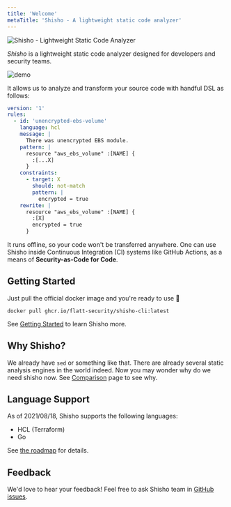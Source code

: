 ```yaml
---
title: 'Welcome'
metaTitle: 'Shisho - A lightweight static code analyzer'
---
```


![Shisho - Lightweight Static Code Analyzer](/images/header.png)

_Shisho_ is a lightweight static code analyzer designed for developers and security teams.

![demo](./images/shisho-demo.gif)

It allows us to analyze and transform your source code with handful DSL as follows:

```yaml
version: '1'
rules:
  - id: 'unencrypted-ebs-volume'
    language: hcl
    message: |
      There was unencrypted EBS module.
    pattern: |
      resource "aws_ebs_volume" :[NAME] {
        :[...X]
      }
    constraints:
      - target: X
        should: not-match
        pattern: |
          encrypted = true
    rewrite: |
      resource "aws_ebs_volume" :[NAME] {
        :[X]
        encrypted = true
      }
```

It runs offline, so your code won't be transferred anywhere. One can use Shisho inside Continuous Integration (CI) systems like GitHub Actions, as a means of **Security-as-Code for Code**.

## Getting Started

Just pull the official docker image and you're ready to use 🎉

```
docker pull ghcr.io/flatt-security/shisho-cli:latest
```

See [Getting Started](/getting-started) to learn Shisho more.

## Why Shisho?

We already have `sed` or something like that. There are already several static analysis engines in the world indeed. Now you may wonder why do we need shisho now. See [Comparison](/comparison) page to see why.

## Language Support

As of 2021/08/18, Shisho supports the following languages:

- HCL (Terraform)
- Go

See [the roadmap](/roadmap) for details.

## Feedback

We'd love to hear your feedback! Feel free to ask Shisho team in [GitHub issues](https://github.com/flatt-security/shisho/issues).
